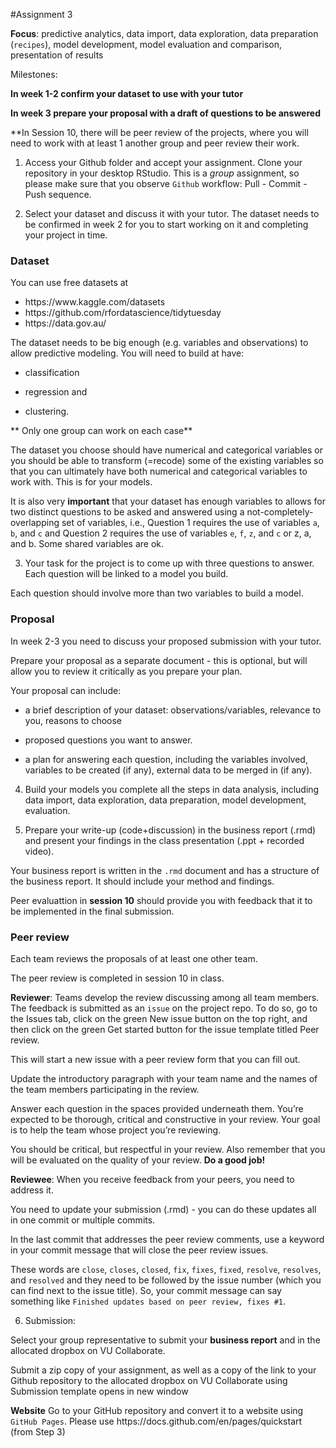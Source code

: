 #Assignment 3

**Focus**: predictive analytics, data import, data exploration, data preparation (`recipes`), model development, model evaluation and comparison, presentation of results

Milestones:

**In week 1-2 confirm your dataset to use with your tutor**

**In week 3 prepare your proposal with a draft of questions to be answered**

**In Session 10, there will be peer review of the projects, where you will need to work with at least 1 another group and peer review their work. 

1. Access your Github folder and accept your assignment. Clone your repository in your desktop RStudio. This is a *group* assignment, so please make sure that you observe `Github` workflow: Pull - Commit - Push sequence.

2. Select your dataset and discuss it with your tutor. The dataset needs to be confirmed in week 2 for you to start working on it and completing your project in time.

### Dataset

You can use free datasets at

- https://www.kaggle.com/datasets
- https://github.com/rfordatascience/tidytuesday
- https://data.gov.au/

The dataset needs to be big enough (e.g. variables and observations) to allow predictive modeling. You will need to build at have:

- classification

- regression and 

- clustering.

** Only one group can work on each case**

The dataset you choose should have numerical and categorical variables or you should be able to transform (=recode) some of the existing variables so that you can ultimately have both numerical and categorical variables to work with. This is for your models.

It is also very **important** that your dataset has enough variables to allows for two distinct questions to be asked and answered using a not-completely-overlapping set of variables, i.e., Question 1 requires the use of variables `a`, `b`, and `c` and Question 2 requires the use of variables `e`, `f`, `z`, and `c` or z, a, and b. Some shared variables are ok.

3. Your task for the project is to come up with three questions to answer. Each question will be linked to a model you build. 

Each question should involve more than two variables to build a model. 

### Proposal

In week 2-3 you need to discuss your proposed submission with your tutor. 

Prepare your proposal as a separate document - this is optional, but will allow you to review it critically as you prepare your plan. 

Your proposal can include:

- a brief description of your dataset: observations/variables, relevance to you, reasons to choose

- proposed questions you want to answer.

- a plan for answering each question, including the variables involved, variables to be created (if any), external data to be merged in (if any).

4. Build your models you complete all the steps in data analysis, including data import, data exploration, data preparation, model development, evaluation. 

5. Prepare your write-up (code+discussion) in the business report (.rmd) and present your findings in the class presentation (.ppt + recorded video).

Your business report is written in the `.rmd` document and has a structure of the business report. It should include your method and findings.

Peer evaluattion in **session 10** should provide you with feedback that it to be implemented in the final submission.

### Peer review

Each team reviews the proposals of at least one other team. 

The peer review is completed in session 10 in class. 

**Reviewer**: Teams develop the review discussing among all team members. The feedback is submitted as an `issue` on the project repo. To do so, go to the Issues tab, click on the green New issue button on the top right, and then click on the green Get started button for the issue template titled Peer review.

This will start a new issue with a peer review form that you can fill out.

Update the introductory paragraph with your team name and the names of the team members participating in the review. 

Answer each question in the spaces provided underneath them. You’re expected to be thorough, critical and constructive in your review. Your goal is to help the team whose project you’re reviewing. 

You should be critical, but respectful in your review. Also remember that you will be evaluated on the quality of your review. **Do a good job!**

**Reviewee**: When you receive feedback from your peers, you need to address it. 

You need to update your submission (.rmd) - you can do these updates all in one commit or multiple commits. 

In the last commit that addresses the peer review comments, use a keyword in your commit message that will close the peer review issues. 

These words are `close`, `closes`, `closed`, `fix`, `fixes`, `fixed`, `resolve`, `resolves`, and `resolved` and they need to be followed by the issue number (which you can find next to the issue title). So, your commit message can say something like `Finished updates based on peer review, fixes #1`.

6. Submission: 

Select your group representative to submit your **business report** and in the allocated dropbox on VU Collaborate. 

Submit a zip copy of your assignment, as well as a copy of the link to your Github repository to the allocated dropbox on VU Collaborate using Submission template opens in new window

**Website** Go to your GitHub repository and convert it to a website using `GitHub Pages`. Please use https://docs.github.com/en/pages/quickstart (from Step 3)
